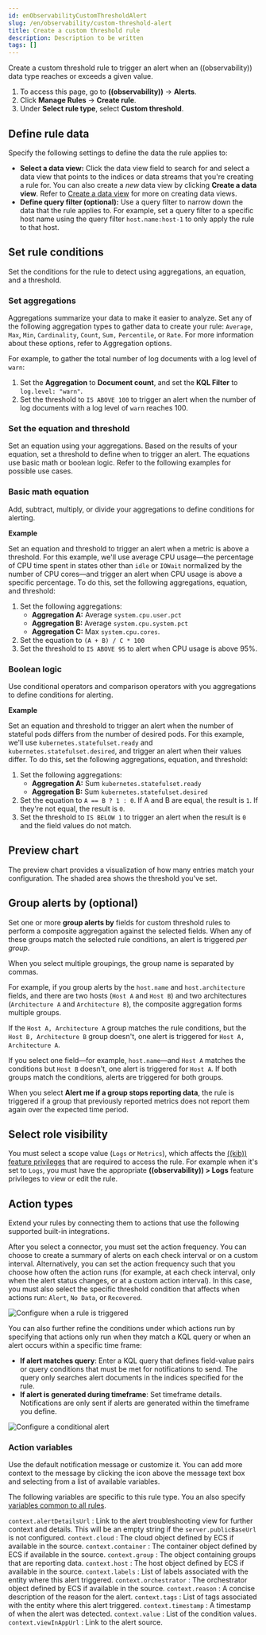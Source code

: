 ```yaml
---
id: enObservabilityCustomThresholdAlert
slug: /en/observability/custom-threshold-alert
title: Create a custom threshold rule
description: Description to be written
tags: []
---
```



<div id="custom-threshold-alert"></div>

Create a custom threshold rule to trigger an alert when an ((observability)) data type reaches or exceeds a given value.

1. To access this page, go to **((observability))** -> **Alerts**.
1. Click **Manage Rules** -> **Create rule**.
1. Under **Select rule type**, select **Custom threshold**.

<DocImage size="xl" url="images/custom-threshold-rule.png" alt="Custom threshold alert configuration" />

<div id="custom-threshold-scope"></div>

## Define rule data

Specify the following settings to define the data the rule applies to:

* **Select a data view:** Click the data view field to search for and select a data view that points to the indices or data streams that you're creating a rule for. You can also create a _new_ data view by clicking **Create a data view**. Refer to [Create a data view](((kibana-ref))/data-views.html) for more on creating data views.
* **Define query filter (optional):** Use a query filter to narrow down the data that the rule applies to. For example, set a query filter to a specific host name using the query filter `host.name:host-1` to only apply the rule to that host.

<div id="custom-threshold-rule-conditions"></div>

## Set rule conditions

Set the conditions for the rule to detect using aggregations, an equation, and a threshold.

<div id="custom-threshold-aggregation"></div>

### Set aggregations

Aggregations summarize your data to make it easier to analyze.
Set any of the following aggregation types to gather data to create your rule:
`Average`, `Max`, `Min`, `Cardinality`, `Count`, `Sum,` `Percentile`, or `Rate`.
For more information about these options, refer to <DocLink id="enObservabilityAggregationOptions">Aggregation options</DocLink>.

For example, to gather the total number of log documents with a log level of `warn`:

1. Set the **Aggregation** to **Document count**, and set the **KQL Filter** to `log.level: "warn"`.
1. Set the threshold to `IS ABOVE 100` to trigger an alert when the number of log documents with a log level of `warn` reaches 100.

<div id="custom-threshold-equation"></div>

### Set the equation and threshold

Set an equation using your aggregations. Based on the results of your equation, set a threshold to define when to trigger an alert. The equations use basic math or boolean logic. Refer to the following examples for possible use cases.

<div id="custom-threshold-math-equation"></div>

### Basic math equation

Add, subtract, multiply, or divide your aggregations to define conditions for alerting.

**Example**

Set an equation and threshold to trigger an alert when a metric is above a threshold. For this example, we'll use average CPU usage—the percentage of CPU time spent in states other than `idle` or `IOWait` normalized by the number of CPU cores—and trigger an alert when CPU usage is above a specific percentage. To do this, set the following aggregations, equation, and threshold:

1. Set the following aggregations:
    * **Aggregation A:** Average `system.cpu.user.pct`
    * **Aggregation B:** Average `system.cpu.system.pct`
    * **Aggregation C:** Max `system.cpu.cores`.
1. Set the equation to `(A + B) / C * 100`
1. Set the threshold to `IS ABOVE 95` to alert when CPU usage is above 95%.

<div id="custom-threshold-boolean-equation"></div>

### Boolean logic

Use conditional operators and comparison operators with you aggregations to define conditions for alerting.

**Example**

Set an equation and threshold to trigger an alert when the number of stateful pods differs from the number of desired pods. For this example, we'll use `kubernetes.statefulset.ready` and `kubernetes.statefulset.desired`, and trigger an alert when their values differ. To do this, set the following aggregations, equation, and threshold:

1. Set the following aggregations:
    * **Aggregation A:** Sum `kubernetes.statefulset.ready`
    * **Aggregation B:** Sum `kubernetes.statefulset.desired`
1. Set the equation to `A == B ? 1 : 0`. If A and B are equal, the result is `1`. If they're not equal, the result is `0`.
1. Set the threshold to `IS BELOW 1` to trigger an alert when the result is `0` and the field values do not match.

<div id="custom-threshold-chart-preview"></div>

## Preview chart

The preview chart provides a visualization of how many entries match your configuration.
The shaded area shows the threshold you've set.

<DocImage size="xl" url="images/custom-threshold-preview-chart.png" alt="Custom threshold preview chart" />

<div id="custom-threshold-group-by"></div>

## Group alerts by (optional)

Set one or more **group alerts by** fields for custom threshold rules to perform a composite aggregation against the selected fields.
When any of these groups match the selected rule conditions, an alert is triggered _per group_.

When you select multiple groupings, the group name is separated by commas.

For example, if you group alerts by the `host.name` and `host.architecture` fields, and there are two hosts (`Host A` and `Host B`) and two architectures (`Architecture A` and `Architecture B`), the composite aggregation forms multiple groups.

If the `Host A, Architecture A` group matches the rule conditions, but the `Host B, Architecture B` group doesn't, one alert is triggered for `Host A, Architecture A`.

If you select one field—for example, `host.name`—and `Host A` matches the conditions but `Host B` doesn't, one alert is triggered for `Host A`.
If both groups match the conditions, alerts are triggered for both groups.

When you select **Alert me if a group stops reporting data**, the rule is triggered if a group that previously reported metrics does not report them again over the expected time period.

<div id="custom-threshold-role-visibility"></div>

## Select role visibility

You must select a scope value (`Logs` or `Metrics`), which affects the [((kib)) feature privileges](((kibana-ref))/kibana-privileges.html) that are required to access the rule.
For example when it's set to `Logs`, you must have the appropriate **((observability)) > Logs** feature privileges to view or edit the rule.

<div id="custom-threshold-action-types"></div>

## Action types

Extend your rules by connecting them to actions that use the following supported built-in integrations.

<AlertingConnectors />

After you select a connector, you must set the action frequency. You can choose to create a summary of alerts on each check interval or on a custom interval. Alternatively, you can set the action frequency such that you choose how often the action runs (for example, at each check interval, only when the alert status changes, or at a custom action interval). In this case, you must also select the specific threshold condition that affects when actions run: `Alert`, `No Data`, or `Recovered`.

![Configure when a rule is triggered](images/custom-threshold-run-when.png)

You can also further refine the conditions under which actions run by specifying that actions only run when they match a KQL query or when an alert occurs within a specific time frame:

- **If alert matches query**: Enter a KQL query that defines field-value pairs or query conditions that must be met for notifications to send. The query only searches alert documents in the indices specified for the rule.
- **If alert is generated during timeframe**: Set timeframe details. Notifications are only sent if alerts are generated within the timeframe you define.

![Configure a conditional alert](images/logs-threshold-conditional-alert.png)

<div id="custom-threshold-action-variables"></div>

### Action variables

Use the default notification message or customize it.
You can add more context to the message by clicking the icon above the message text box
and selecting from a list of available variables.

<DocImage size="xl" url="images/logs-threshold-alert-default-message.png" alt='Default notification message for log threshold rules with open "Add variable" popup listing available action variables' />

The following variables are specific to this rule type.
You an also specify [variables common to all rules](((kibana-ref))/rule-action-variables.html).

`context.alertDetailsUrl`
  : Link to the alert troubleshooting view for further context and details. This will be an empty string if the `server.publicBaseUrl` is not configured.
`context.cloud`
  : The cloud object defined by ECS if available in the source.
`context.container`
  : The container object defined by ECS if available in the source.
`context.group`
  : The object containing groups that are reporting data.
`context.host`
  : The host object defined by ECS if available in the source.
`context.labels`
  : List of labels associated with the entity where this alert triggered.
`context.orchestrator`
  : The orchestrator object defined by ECS if available in the source.
`context.reason`
  : A concise description of the reason for the alert.
`context.tags`
  : List of tags associated with the entity where this alert triggered.
`context.timestamp`
  : A timestamp of when the alert was detected.
`context.value`
  : List of the condition values.
`context.viewInAppUrl`
  : Link to the alert source.

